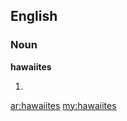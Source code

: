 ==English==

===Noun===
'''hawaiites'''

# {{plural of|hawaiite}}

[[ar:hawaiites]]
[[my:hawaiites]]